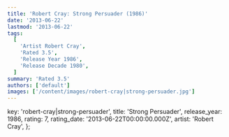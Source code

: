 ```yaml
---
title: 'Robert Cray: Strong Persuader (1986)'
date: '2013-06-22'
lastmod: '2013-06-22'
tags:
  [
    'Artist Robert Cray',
    'Rated 3.5',
    'Release Year 1986',
    'Release Decade 1980',
  ]
summary: 'Rated 3.5'
authors: ['default']
images: ['/content/images/robert-cray|strong-persuader.jpg']
---
```


  key: 'robert-cray|strong-persuader',
  title: 'Strong Persuader',
  release_year: 1986,
  rating: 7,
  rating_date: '2013-06-22T00:00:00.000Z',
  artist: 'Robert Cray',
};

<MusicRating data={data} />
